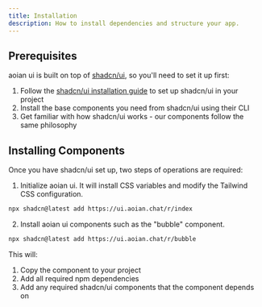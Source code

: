 ```yaml
---
title: Installation
description: How to install dependencies and structure your app.
---
```


## Prerequisites

aoian ui is built on top of [shadcn/ui](https://ui.shadcn.com), so you'll need to set it up first:

1. Follow the [shadcn/ui installation guide](https://ui.shadcn.com/docs/installation) to set up shadcn/ui in your project
2. Install the base components you need from shadcn/ui using their CLI
3. Get familiar with how shadcn/ui works - our components follow the same philosophy

## Installing Components

Once you have shadcn/ui set up,  two steps of operations are required:

1. Initialize aoian ui. It will install CSS variables and modify the Tailwind CSS configuration.

```bash
npx shadcn@latest add https://ui.aoian.chat/r/index
```

2. Install aoian ui components such as the "bubble" component.

```bash
npx shadcn@latest add https://ui.aoian.chat/r/bubble
```

This will:
1. Copy the component to your project
2. Add all required npm dependencies
3. Add any required shadcn/ui components that the component depends on
